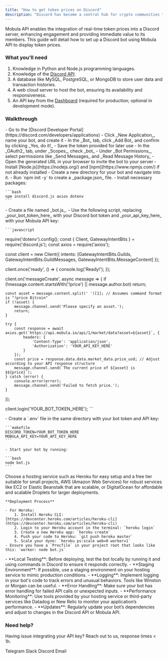 ```yaml
---
title: "How to get token prices on Discord"
description: "Discord has become a central hub for crypto communities to gather, share information, and manage projects. By incorporating live token prices directly into these communities, members can access timely market data without leaving their community environment."
---
```


Mobula API enables the integration of real-time token prices into a Discord server, enhancing engagement and providing immediate value to its members. This guide will detail how to set up a Discord bot using Mobula API to display token prices.

### What you’ll need

1. Knowledge in Python and Node.js programming languages.
2. Knowledge of the [Discord API](https://discord.com/developers/docs/intro).
3. A database like MySQL, PostgreSQL, or MongoDB to store user data and transaction histories.
4. A web cloud server to host the bot, ensuring its availability and responsiveness.
5. An API key from the [Dashboard](https://admin.mobula.fi) (required for production; optional in development mode).

### Walkthrough

<Steps>
  <Step title="Set up your bot on Discord">
    - Go to the [Discord Developer Portal](https://discord.com/developers/applications)
    - Click _New Application_, name your bot, and create it
    - In the _Bot_ tab, click _Add Bot_ and confirm by clicking _Yes, do it!_
    - Save the token provided for later use
  </Step>

  <Step title="Invite Your Bot to Your Server">
    - In the _OAuth2_ tab, under _Scopes_, check _bot_
    - Under _Bot Permissions_, select permissions like _Send Messages_ and _Read Message History_
    - Open the generated URL in your browser to invite the bot to your server
  </Step>

  <Step title="Set Up Your Development Environment">
    - Install [Node.js](https://nodejs.org/) and [npm](https://www.npmjs.com/) if not already installed
    - Create a new directory for your bot and navigate into it.
    - Run `npm init -y` to create a _package.json_ file.
    - Install necessary packages:

    ```bash
    npm install discord.js axios dotenv
    ```
  </Step>

  <Step title="Create the Bot Script">
    - Create a file named _bot.js_.
    - Use the following script, replacing _your_bot_token_here_ with your Discord bot token and _your_api_key_here_ with your Mobula API key:

    ```javascript
require('dotenv').config();
const { Client, GatewayIntentBits } = require('discord.js');
const axios = require('axios');

const client = new Client({ intents: [GatewayIntentBits.Guilds, GatewayIntentBits.GuildMessages, GatewayIntentBits.MessageContent] });

client.once('ready', () => {
    console.log('Ready!');
});

client.on('messageCreate', async message => {
    if (!message.content.startsWith('!price') || message.author.bot) return;
    
    const asset = message.content.split(' ')[1]; // Assumes command format is "!price Bitcoin"
    if (!asset) {
        message.channel.send('Please specify an asset.');
        return;
    }

    try {
        const response = await axios.get(`https://api.mobula.io/api/1/market/data?asset=${asset}`, {
            headers: {
                'Content-Type': 'application/json',
                'Authorization': 'YOUR_API_KEY_HERE'
            }
        });
        const price = response.data.data.market_data.price_usd; // Adjust according to your API response structure
        message.channel.send(`The current price of ${asset} is $${price}`);
    } catch (error) {
        console.error(error);
        message.channel.send('Failed to fetch price.');
    }
});

client.login('YOUR_BOT_TOKEN_HERE');
    ```
  </Step>

  <Step title="Run Your Bot">
    - Create a `.env` file in the same directory with your bot token and API key:

    ```makefile
    DISCORD_TOKEN=YOUR_BOT_TOKEN_HERE
    MOBULA_API_KEY=YOUR_API_KEY_HERE
    ```

    - Start your bot by running:

    ```bash
    node bot.js
    ```
  </Step>

  <Step title="Deploy the Bot">
    Choose a hosting service such as Heroku for easy setup and a free tier suitable for small projects, AWS (Amazon Web Services) for robust services like EC2 or Elastic Beanstalk that are scalable, or DigitalOcean for affordable and scalable Droplets for larger deployments.

    **Deployment Process**

    - For Heroku:
        1. Install Heroku CLI: [https://devcenter.heroku.com/articles/heroku-cli](https://devcenter.heroku.com/articles/heroku-cli)
        2. Login to your Heroku account in the terminal: `heroku login`
        3. Create a new Heroku app: `heroku create`
        4. Push your code to Heroku: `git push heroku master`
        5. Scale your dyno: `heroku ps:scale web=0 worker=1`
    - Ensure you have a `Procfile` in your project root that looks like this: `worker: node bot.js`
  </Step>

  <Step title="Perform Functional Testing">
    - **Local Testing**: Before deploying, test the bot locally by running it and using commands in Discord to ensure it responds correctly.
    - **Staging Environment**: If possible, use a staging environment on your hosting service to mimic production conditions.
  </Step>

  <Step title="Continuous Monitoring and Maintenance">
    - **Logging**: Implement logging in your bot's code to track errors and unusual behaviors. Tools like Winston or Morgan can be useful.
    - **Error Handling**: Make sure your bot has error handling for failed API calls or unexpected inputs.
    - **Performance Monitoring**: Use tools provided by your hosting service or third-party services like Datadog or New Relic to monitor your application’s performance.
    - **Updates**: Regularly update your bot’s dependencies and adjust to changes in the Discord API or Mobula API.
  </Step>
</Steps>

### Need help?

Having issue integrating your API key? Reach out to us, response times < 1h.

<CardGroup>
  <Card title="Support" icon="Telegram" href="https://t.me/MobulaConnectBot">
    Telegram
  </Card>
  <Card title="Support" icon="Slack" href="https://join.slack.com/t/mobulaapi/shared_invite/zt-29zrrpjnl-I0tyD73sy7zKy8q~KLL3Ug">
    Slack
  </Card>
  <Card title="Support" icon="Discord" href="https://discord.gg/JVT7xKm3AD">
    Discord
  </Card>
  <Card title="Email Support" icon="envelope" href="mailto:contact@mobulalabs.org">
    Email
  </Card>
</CardGroup>
